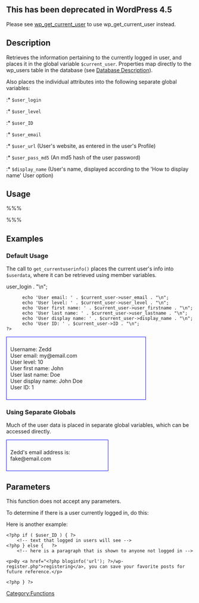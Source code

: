 {{Languages|
{{en|Function Reference/get_currentuserinfo}}
{{ja|関数リファレンス/get_currentuserinfo}}
{{ko|함수 레퍼런스/get_currentuserinfo}}
}}


==This has been deprecated in WordPress 4.5==
Please see [[wp_get_current_user]] to use wp_get_current_user instead. 

== Description ==
Retrieves the information pertaining to the currently logged in user, and places it in the global variable <tt>$current_user</tt>. Properties map directly to the wp_users table in the database (see [[Database Description#Table:_wp_users|Database Description]]).

Also places the individual attributes into the following separate global variables:
:* <tt>$user_login</tt>
:* <tt>$user_level</tt>
:* <tt>$user_ID</tt>
:* <tt>$user_email</tt>
:* <tt>$user_url</tt> (User's website, as entered in the user's Profile)
:* <tt>$user_pass_md5</tt> (An md5 hash of the user password)
:* <tt>$display_name</tt> (User's name, displayed according to the 'How to display name' User option)

== Usage ==

%%% <?php get_currentuserinfo(); ?> %%%

== Examples ==


=== Default Usage ===

The call to <tt>get_currentuserinfo()</tt> places the current user's info into <tt>$userdata</tt>, where it can be retrieved using member variables.

 <?php global $current_user;
       get_currentuserinfo();
 
       echo 'Username: ' . $current_user->user_login . "\n";
       echo 'User email: ' . $current_user->user_email . "\n";
       echo 'User level: ' . $current_user->user_level . "\n";
       echo 'User first name: ' . $current_user->user_firstname . "\n";
       echo 'User last name: ' . $current_user->user_lastname . "\n";
       echo 'User display name: ' . $current_user->display_name . "\n";
       echo 'User ID: ' . $current_user->ID . "\n";
 ?>

<div style="border:1px solid blue; width:70%; padding:10px">Username: Zedd<br />
User email: my@email.com<br />
User level: 10<br />
User first name: John<br />
User last name: Doe<br />
User display name: John Doe<br />
User ID: 1</div>

=== Using Separate Globals ===

Much of the user data is placed in separate global variables, which can be accessed directly.

 <?php global $display_name , $user_email;
       get_currentuserinfo();
 
       echo $display_name . "'s email address is: " . $user_email;
 ?>

<div style="border:1px solid blue; width:50%; padding:10px">Zedd's email address is: fake@email.com</div>


== Parameters ==

This function does not accept any parameters.

To determine if there is a user currently logged in, do this:
 <?php global $user_ID;
       get_currentuserinfo();
 
       if (&#0039;&#0039; == $user_ID) {
          //no user logged in
       }
 ?>

Here is another example:

<pre>
<?php if ( $user_ID ) { ?>
    <!-- text that logged in users will see -->
<?php } else {   ?>
    <!-- here is a paragraph that is shown to anyone not logged in -->

<p>By <a href="<?php bloginfo('url'); ?>/wp-register.php">registering</a>, you can save your favorite posts for future reference.</p>

<?php } ?>
</pre>



[[Category:Functions]]

{{Copyedit}}